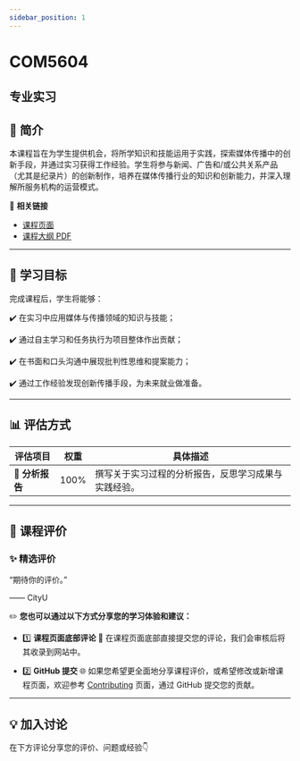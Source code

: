 ```yaml
---
sidebar_position: 1
---
```


# COM5604
## 专业实习

## **📘 简介**
本课程旨在为学生提供机会，将所学知识和技能运用于实践，探索媒体传播中的创新手段，并通过实习获得工作经验。学生将参与新闻、广告和/或公共关系产品（尤其是纪录片）的创新制作，培养在媒体传播行业的知识和创新能力，并深入理解所服务机构的运营模式。

🔗 **相关链接**
- [课程页面](https://www.cityu.edu.hk/catalogue/pg/202425/course/COM5604.htm)
- [课程大纲 PDF](https://www.cityu.edu.hk/catalogue/pg/202425/course/COM5604.pdf)

---

## **🎯 学习目标**

完成课程后，学生将能够：

✔️ 在实习中应用媒体与传播领域的知识与技能；

✔️ 通过自主学习和任务执行为项目整体作出贡献；

✔️ 在书面和口头沟通中展现批判性思维和提案能力；

✔️ 通过工作经验发现创新传播手段，为未来就业做准备。

---

## **📊 评估方式**

| **评估项目**    | **权重** | **具体描述**                                                                                       |
|----------------|---------|---------------------------------------------------------------------------------------------------|
| 📑 **分析报告** | 100%     | 撰写关于实习过程的分析报告，反思学习成果与实践经验。                                                  |

---

## **💬 课程评价**

### ✨ **精选评价**
<div className={commentStyles.commentBox}>
    <p className={commentStyles.commentText}>
        “期待你的评价。”
    </p>
    <p className={commentStyles.commentAuthor}>—— CityU</p>
</div>

✏️ **您也可以通过以下方式分享您的学习体验和建议：**

- 1️⃣ **课程页面底部评论**
💬 在课程页面底部直接提交您的评论，我们会审核后将其收录到网站中。

- 2️⃣ **GitHub 提交**
🌐 如果您希望更全面地分享课程评价，或希望修改或新增课程页面，欢迎参考 [Contributing](https://penjc.github.io/CityU/contributing) 页面，通过 GitHub 提交您的贡献。

---

## **💡 加入讨论**

在下方评论分享您的评价、问题或经验👇
<Utterances />
